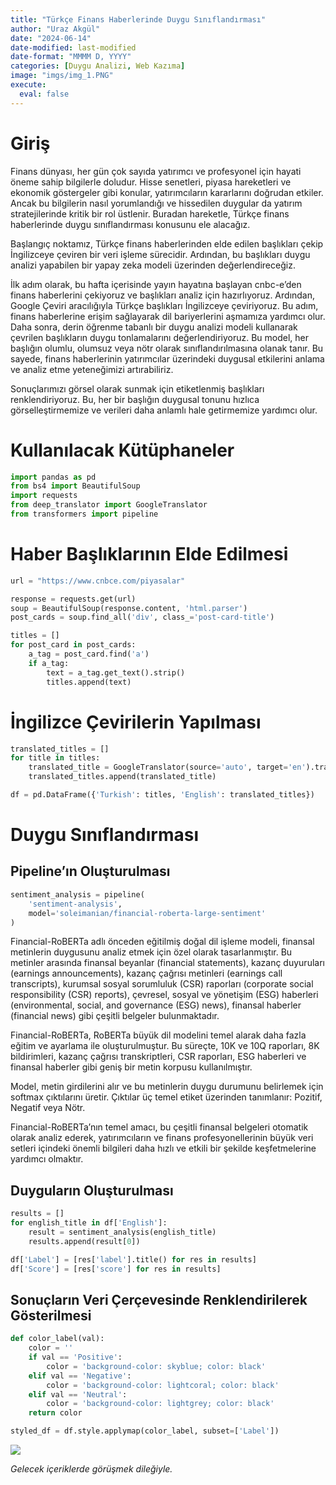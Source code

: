 ```yaml
---
title: "Türkçe Finans Haberlerinde Duygu Sınıflandırması"
author: "Uraz Akgül"
date: "2024-06-14"
date-modified: last-modified
date-format: "MMMM D, YYYY"
categories: [Duygu Analizi, Web Kazıma]
image: "imgs/img_1.PNG"
execute:
  eval: false
---
```


# Giriş

Finans dünyası, her gün çok sayıda yatırımcı ve profesyonel için hayati öneme sahip bilgilerle doludur. Hisse senetleri, piyasa hareketleri ve ekonomik göstergeler gibi konular, yatırımcıların kararlarını doğrudan etkiler. Ancak bu bilgilerin nasıl yorumlandığı ve hissedilen duygular da yatırım stratejilerinde kritik bir rol üstlenir. Buradan hareketle, Türkçe finans haberlerinde duygu sınıflandırması konusunu ele alacağız.

Başlangıç noktamız, Türkçe finans haberlerinden elde edilen başlıkları çekip İngilizceye çeviren bir veri işleme sürecidir. Ardından, bu başlıkları duygu analizi yapabilen bir yapay zeka modeli üzerinden değerlendireceğiz.

İlk adım olarak, bu hafta içerisinde yayın hayatına başlayan cnbc-e'den finans haberlerini çekiyoruz ve başlıkları analiz için hazırlıyoruz. Ardından, Google Çeviri aracılığıyla Türkçe başlıkları İngilizceye çeviriyoruz. Bu adım, finans haberlerine erişim sağlayarak dil bariyerlerini aşmamıza yardımcı olur. Daha sonra, derin öğrenme tabanlı bir duygu analizi modeli kullanarak çevrilen başlıkların duygu tonlamalarını değerlendiriyoruz. Bu model, her başlığın olumlu, olumsuz veya nötr olarak sınıflandırılmasına olanak tanır. Bu sayede, finans haberlerinin yatırımcılar üzerindeki duygusal etkilerini anlama ve analiz etme yeteneğimizi artırabiliriz.

Sonuçlarımızı görsel olarak sunmak için etiketlenmiş başlıkları renklendiriyoruz. Bu, her bir başlığın duygusal tonunu hızlıca görselleştirmemize ve verileri daha anlamlı hale getirmemize yardımcı olur.

# Kullanılacak Kütüphaneler

```python

import pandas as pd
from bs4 import BeautifulSoup
import requests
from deep_translator import GoogleTranslator
from transformers import pipeline

```

# Haber Başlıklarının Elde Edilmesi

```python

url = "https://www.cnbce.com/piyasalar"

response = requests.get(url)
soup = BeautifulSoup(response.content, 'html.parser')
post_cards = soup.find_all('div', class_='post-card-title')

titles = []
for post_card in post_cards:
    a_tag = post_card.find('a')
    if a_tag:
        text = a_tag.get_text().strip()
        titles.append(text)

```

# İngilizce Çevirilerin Yapılması

```python

translated_titles = []
for title in titles:
    translated_title = GoogleTranslator(source='auto', target='en').translate(title)
    translated_titles.append(translated_title)

df = pd.DataFrame({'Turkish': titles, 'English': translated_titles})

```

# Duygu Sınıflandırması

## Pipeline'ın Oluşturulması

```python

sentiment_analysis = pipeline(
    'sentiment-analysis',
    model='soleimanian/financial-roberta-large-sentiment'
)

```

Financial-RoBERTa adlı önceden eğitilmiş doğal dil işleme modeli, finansal metinlerin duygusunu analiz etmek için özel olarak tasarlanmıştır. Bu metinler arasında finansal beyanlar (financial statements), kazanç duyuruları (earnings announcements), kazanç çağrısı metinleri (earnings call transcripts), kurumsal sosyal sorumluluk (CSR) raporları (corporate social responsibility (CSR) reports), çevresel, sosyal ve yönetişim (ESG) haberleri (environmental, social, and governance (ESG) news), finansal haberler (financial news) gibi çeşitli belgeler bulunmaktadır.

Financial-RoBERTa, RoBERTa büyük dil modelini temel alarak daha fazla eğitim ve ayarlama ile oluşturulmuştur. Bu süreçte, 10K ve 10Q raporları, 8K bildirimleri, kazanç çağrısı transkriptleri, CSR raporları, ESG haberleri ve finansal haberler gibi geniş bir metin korpusu kullanılmıştır.

Model, metin girdilerini alır ve bu metinlerin duygu durumunu belirlemek için softmax çıktılarını üretir. Çıktılar üç temel etiket üzerinden tanımlanır: Pozitif, Negatif veya Nötr.

Financial-RoBERTa'nın temel amacı, bu çeşitli finansal belgeleri otomatik olarak analiz ederek, yatırımcıların ve finans profesyonellerinin büyük veri setleri içindeki önemli bilgileri daha hızlı ve etkili bir şekilde keşfetmelerine yardımcı olmaktır.

## Duyguların Oluşturulması

```python

results = []
for english_title in df['English']:
    result = sentiment_analysis(english_title)
    results.append(result[0])

df['Label'] = [res['label'].title() for res in results]
df['Score'] = [res['score'] for res in results]

```

## Sonuçların Veri Çerçevesinde Renklendirilerek Gösterilmesi

```python

def color_label(val):
    color = ''
    if val == 'Positive':
        color = 'background-color: skyblue; color: black'
    elif val == 'Negative':
        color = 'background-color: lightcoral; color: black'
    elif val == 'Neutral':
        color = 'background-color: lightgrey; color: black'
    return color

styled_df = df.style.applymap(color_label, subset=['Label'])

```

![](imgs/img_1.PNG)

*Gelecek içeriklerde görüşmek dileğiyle.*